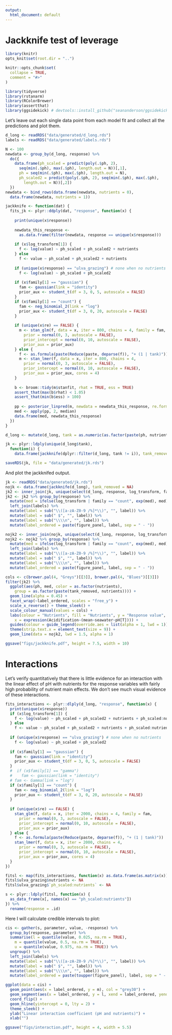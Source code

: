 ```yaml
---
output:
  html_document: default
---
```


# Jackknife test of leverage 

```r
library(knitr)
opts_knit$set(root.dir = "..") 
```

```r
knitr::opts_chunk$set(
  collapse = TRUE,
  comment = "#>"
)
```

```r
library(tidyverse)
library(rstanarm)
library(RColorBrewer)
library(assertthat)
library(ggsidekick) # devtools::install_github("seananderson/ggsidekick")
```

Let's leave out each single data point from each model fit and collect all the predictions and plot them. 

```r
d_long <- readRDS("data/generated/d_long.rds")
labels <- readRDS("data/generated/labels.rds")
```


```r
N <- 100
newdata <- group_by(d_long, response) %>%
  do({
    data.frame(ph_scaled = predict(poly(.$ph, 2), 
      seq(min(.$ph), max(.$ph), length.out = N))[,1],
      ph = seq(min(.$ph), max(.$ph), length.out = N),
      ph_scaled2 = predict(poly(.$ph, 2), seq(min(.$ph), max(.$ph), 
        length.out = N))[,2])
  })
newdata <- bind_rows(data.frame(newdata, nutrients = 0), 
  data.frame(newdata, nutrients = 1))

jackknife <- function(dat) {
  fits_jk <- plyr::ddply(dat, "response", function(x) {
    
    print(unique(x$response))
    
    newdata_this_response <- 
      as.data.frame(filter(newdata, response == unique(x$response)))
    
    if (x$log_transform[1]) {
      f <- log(value) ~ ph_scaled + ph_scaled2 + nutrients
    } else
      f <- value ~ ph_scaled + ph_scaled2 + nutrients
    
    if (unique(x$response) == "ulva_grazing") # none when no nutrients
      f <- log(value) ~ ph_scaled + ph_scaled2
    
    if (x$family[1] == "gaussian") {
      fam <- gaussian(link = "identity")
      prior_aux <- student_t(df = 3, 0, 5, autoscale = FALSE)
    }
    if (x$family[1] == "count") {
      fam <- neg_binomial_2(link = "log")
      prior_aux <- student_t(df = 3, 0, 20, autoscale = FALSE)
    }
    
    if (unique(x$re) == FALSE) {
      m <- stan_glm(f, data = x, iter = 800, chains = 4, family = fam,
        prior = normal(0, 3, autoscale = FALSE),
        prior_intercept = normal(0, 10, autoscale = FALSE),
        prior_aux = prior_aux)
    } else {
      f <- as.formula(paste(Reduce(paste, deparse(f)), "+ (1 | tank)"))
      m <- stan_lmer(f, data = x, iter = 800, chains = 4,
        prior = normal(0, 3, autoscale = FALSE),
        prior_intercept = normal(0, 10, autoscale = FALSE),
        prior_aux = prior_aux, cores = 4)
    }
    
    b <- broom::tidy(m$stanfit, rhat = TRUE, ess = TRUE)
    assert_that(max(b$rhat) < 1.05)
    assert_that(min(b$ess) > 100)
    
    pp <- posterior_linpred(m, newdata = newdata_this_response, re.form = NA)
    med <- apply(pp, 2, median)
    data.frame(med, newdata_this_response)
  })
}

d_long <- mutate(d_long, tank = as.numeric(as.factor(paste(ph, nutrients))))

jk <- plyr::ldply(unique(d_long$tank), 
  function(i) {
    data.frame(jackknife(dplyr::filter(d_long, tank != i)), tank_removed = i)})

saveRDS(jk, file = "data/generated/jk.rds")
```

And plot the jackknifed output. 

```r
jk <- readRDS("data/generated/jk.rds")
nojk <- data.frame(jackknife(d_long), tank_removed = NA)
jk2 <- inner_join(jk, unique(select(d_long, response, log_transform, family)))
jk2 <- jk2 %>% group_by(response) %>%
  mutate(med = ifelse(log_transform | family == "count", exp(med), med)) %>%
  left_join(labels) %>% 
  mutate(label = sub("\\([a-zA-Z0-9 /%]*\\)", "", label)) %>% 
  mutate(label = sub(" $", "", label)) %>% 
  mutate(label = sub("\\\\n", "", label)) %>% 
  mutate(label_ordered = paste(figure_panel, label, sep = " - "))

nojk2 <- inner_join(nojk, unique(select(d_long, response, log_transform, family)))
nojk2 <- nojk2 %>% group_by(response) %>%
  mutate(med = ifelse(log_transform | family == "count", exp(med), med)) %>%
  left_join(labels) %>% 
  mutate(label = sub("\\([a-zA-Z0-9 /%]*\\)", "", label)) %>% 
  mutate(label = sub(" $", "", label)) %>% 
  mutate(label = sub("\\\\n", "", label)) %>% 
  mutate(label_ordered = paste(figure_panel, label, sep = " - "))

cols <- c(brewer.pal(4, "Greys")[[3]], brewer.pal(4, "Blues")[[3]])
filter(jk2) %>% 
  ggplot(aes(ph, med, color = as.factor(nutrients), 
    group = as.factor(paste(tank_removed, nutrients)))) +
  geom_line(alpha = 0.45) +
  facet_wrap(~label_ordered, scales = "free_y") +
  scale_x_reverse() + theme_sleek() +
  scale_colour_manual(values = cols) +
  labs(colour = "Nutrients", fill = "Nutrients", y = "Response value", 
    x = expression(Acidification~(mean~seawater~pH[T]))) +
  guides(colour = guide_legend(override.aes = list(alpha = 1, lwd = 1))) +
  theme(strip.text.x = element_text(size = 9)) +
  geom_line(data = nojk2, lwd = 1.5, alpha = 1)

ggsave("figs/jackknife.pdf", height = 7.5, width = 10)
```

# Interactions 

Let's verify quantitatively that there is little evidence for an interaction with the linear effect of pH with nutrients for the response variables with fairly high probability of nutrient main effects. We don't see much visual evidence of these interactions. 

```r
fits_interactions <- plyr::dlply(d_long, "response", function(x) {
  print(unique(x$response))
  if (x$log_transform[1]) {
    f <- log(value) ~ ph_scaled + ph_scaled2 + nutrients + ph_scaled:nutrients
  } else
    f <- value ~ ph_scaled + ph_scaled2 + nutrients + ph_scaled:nutrients
  
  if (unique(x$response) == "ulva_grazing") # none when no nutrients
    f <- log(value) ~ ph_scaled + ph_scaled2
  
  if (x$family[1] == "gaussian") {
    fam <- gaussian(link = "identity")
    prior_aux <- student_t(df = 3, 0, 5, autoscale = FALSE)
  }
  #  if (x$family[1] == "gamma")
  #    fam <- gaussian(link = "identity")
  # fam <- Gamma(link = "log")
  if (x$family[1] == "count") {
    fam <- neg_binomial_2(link = "log")
    prior_aux <- student_t(df = 3, 0, 20, autoscale = FALSE)
  }
  
  if (unique(x$re) == FALSE) {
    stan_glm(f, data = x, iter = 2000, chains = 4, family = fam,
      prior = normal(0, 3, autoscale = FALSE),
      prior_intercept = normal(0, 10, autoscale = FALSE),
      prior_aux = prior_aux)
  } else {
    f <- as.formula(paste(Reduce(paste, deparse(f)), "+ (1 | tank)"))
    stan_lmer(f, data = x, iter = 2000, chains = 4,
      prior = normal(0, 3, autoscale = FALSE),
      prior_intercept = normal(0, 10, autoscale = FALSE),
      prior_aux = prior_aux, cores = 4)
  }
})

fitsl <- map(fits_interactions, function(x) as.data.frame(as.matrix(x)))
fitsl$ulva_grazing$nutrients <- NA
fitsl$ulva_grazing$`ph_scaled:nutrients` <- NA

s <- plyr::ldply(fitsl, function(x) {
  as_data_frame(x[, names(x) == "ph_scaled:nutrients"])
}) %>%
  rename(response = .id)
```

Here I will calculate credible intervals to plot:

```r
cis <- gather(s, parameter, value, -response) %>% 
  group_by(response, parameter) %>% 
  summarise(l = quantile(value, 0.025, na.rm = TRUE),
    m = quantile(value, 0.5, na.rm = TRUE),
    u = quantile(value, 0.975, na.rm = TRUE)) %>% 
  ungroup() %>% 
  left_join(labels) %>% 
  mutate(label = sub("\\([a-zA-Z0-9 /%]*\\)", "", label)) %>% 
  mutate(label = sub(" $", "", label)) %>% 
  mutate(label = sub("\\\\n", "", label)) %>% 
  mutate(label_ordered = paste(toupper(figure_panel), label, sep = " - "))

ggplot(data = cis) +
  geom_point(aes(x = label_ordered, y = m), col = "grey30") +
  geom_segment(aes(x = label_ordered, y = l, xend = label_ordered, yend = u)) +
  coord_flip() +
  geom_hline(yintercept = 0, lty = 2) +
  theme_sleek() +
  ylab("Linear interaction coefficient (pH and nutrients)") +
  xlab("")

ggsave("figs/interaction.pdf", height = 4, width = 5.5)
```

